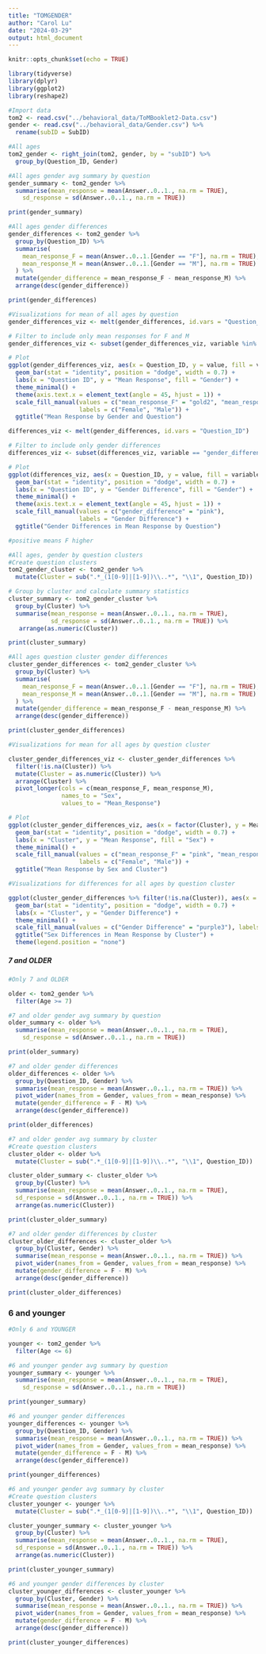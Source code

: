 ```yaml
---
title: "TOMGENDER"
author: "Carol Lu"
date: "2024-03-29"
output: html_document
---
```


```r
knitr::opts_chunk$set(echo = TRUE)
```

```r
library(tidyverse)
library(dplyr)
library(ggplot2)
library(reshape2)
```

```r
#Import data
tom2 <- read.csv("../behavioral_data/ToMBooklet2-Data.csv")
gender <- read.csv("../behavioral_data/Gender.csv") %>%
  rename(subID = SubID)
```

```r
#All ages
tom2_gender <- right_join(tom2, gender, by = "subID") %>%
  group_by(Question_ID, Gender)
```

```r
#All ages gender avg summary by question
gender_summary <- tom2_gender %>%
  summarise(mean_response = mean(Answer..0..1., na.rm = TRUE),
    sd_response = sd(Answer..0..1., na.rm = TRUE))

print(gender_summary)
```

```r
#All ages gender differences
gender_differences <- tom2_gender %>%
  group_by(Question_ID) %>%
  summarise(
    mean_response_F = mean(Answer..0..1.[Gender == "F"], na.rm = TRUE),
    mean_response_M = mean(Answer..0..1.[Gender == "M"], na.rm = TRUE)
  ) %>%
  mutate(gender_difference = mean_response_F - mean_response_M) %>%
  arrange(desc(gender_difference))

print(gender_differences)
```
```r
#Visualizations for mean of all ages by question
gender_differences_viz <- melt(gender_differences, id.vars = "Question_ID")

# Filter to include only mean responses for F and M
gender_differences_viz <- subset(gender_differences_viz, variable %in% c("mean_response_F", "mean_response_M"))

# Plot
ggplot(gender_differences_viz, aes(x = Question_ID, y = value, fill = variable)) +
  geom_bar(stat = "identity", position = "dodge", width = 0.7) +
  labs(x = "Question ID", y = "Mean Response", fill = "Gender") +
  theme_minimal() +
  theme(axis.text.x = element_text(angle = 45, hjust = 1)) +
  scale_fill_manual(values = c("mean_response_F" = "gold2", "mean_response_M" = "purple3"),
                    labels = c("Female", "Male")) +
  ggtitle("Mean Response by Gender and Question")
```

```r
differences_viz <- melt(gender_differences, id.vars = "Question_ID")

# Filter to include only gender differences
differences_viz <- subset(differences_viz, variable == "gender_difference")

# Plot
ggplot(differences_viz, aes(x = Question_ID, y = value, fill = variable)) +
  geom_bar(stat = "identity", position = "dodge", width = 0.7) +
  labs(x = "Question ID", y = "Gender Difference", fill = "Gender") +
  theme_minimal() +
  theme(axis.text.x = element_text(angle = 45, hjust = 1)) +
  scale_fill_manual(values = c("gender_difference" = "pink"),
                    labels = "Gender Difference") +
  ggtitle("Gender Differences in Mean Response by Question")

#positive means F higher
```


```r
#All ages, gender by question clusters
#Create question clusters
tom2_gender_cluster <- tom2_gender %>%
  mutate(Cluster = sub(".*_(1[0-9]|[1-9])\\..*", "\\1", Question_ID))

# Group by cluster and calculate summary statistics
cluster_summary <- tom2_gender_cluster %>%
  group_by(Cluster) %>%
  summarise(mean_response = mean(Answer..0..1., na.rm = TRUE),
            sd_response = sd(Answer..0..1., na.rm = TRUE)) %>%
   arrange(as.numeric(Cluster))

print(cluster_summary)
```

```r
#All ages question cluster gender differences
cluster_gender_differences <- tom2_gender_cluster %>%
  group_by(Cluster) %>%
  summarise(
    mean_response_F = mean(Answer..0..1.[Gender == "F"], na.rm = TRUE),
    mean_response_M = mean(Answer..0..1.[Gender == "M"], na.rm = TRUE)
  ) %>%
  mutate(gender_difference = mean_response_F - mean_response_M) %>%
  arrange(desc(gender_difference))

print(cluster_gender_differences)
```

```r
#Visualizations for mean for all ages by question cluster

cluster_gender_differences_viz <- cluster_gender_differences %>%
  filter(!is.na(Cluster)) %>%
  mutate(Cluster = as.numeric(Cluster)) %>%
  arrange(Cluster) %>%
  pivot_longer(cols = c(mean_response_F, mean_response_M),
               names_to = "Sex",
               values_to = "Mean_Response")

# Plot
ggplot(cluster_gender_differences_viz, aes(x = factor(Cluster), y = Mean_Response, fill = Sex)) +
  geom_bar(stat = "identity", position = "dodge", width = 0.7) +
  labs(x = "Cluster", y = "Mean Response", fill = "Sex") +
  theme_minimal() +
  scale_fill_manual(values = c("mean_response_F" = "pink", "mean_response_M" = "blue"),
                    labels = c("Female", "Male")) +
  ggtitle("Mean Response by Sex and Cluster")
```

```r
#Visualizations for differences for all ages by question cluster

ggplot(cluster_gender_differences %>% filter(!is.na(Cluster)), aes(x = factor(Cluster, levels = unique(Cluster)), y = gender_difference, fill = "Gender Difference")) +
  geom_bar(stat = "identity", position = "dodge", width = 0.7) +
  labs(x = "Cluster", y = "Gender Difference") +
  theme_minimal() +
  scale_fill_manual(values = c("Gender Difference" = "purple3"), labels = "Sex Difference") +
  ggtitle("Sex Differences in Mean Response by Cluster") +
  theme(legend.position = "none")
```


##### 7 and OLDER
```r
#Only 7 and OLDER

older <- tom2_gender %>%
  filter(Age >= 7)
```

```r
#7 and older gender avg summary by question
older_summary <- older %>%
  summarise(mean_response = mean(Answer..0..1., na.rm = TRUE),
    sd_response = sd(Answer..0..1., na.rm = TRUE))

print(older_summary)
```

```r
#7 and older gender differences
older_differences <- older %>%
  group_by(Question_ID, Gender) %>%
  summarise(mean_response = mean(Answer..0..1., na.rm = TRUE)) %>%
  pivot_wider(names_from = Gender, values_from = mean_response) %>%
  mutate(gender_difference = F - M) %>%
  arrange(desc(gender_difference))

print(older_differences)
```
```r
#7 and older gender avg summary by cluster
#Create question clusters
cluster_older <- older %>%
  mutate(Cluster = sub(".*_(1[0-9]|[1-9])\\..*", "\\1", Question_ID))

cluster_older_summary <- cluster_older %>%
  group_by(Cluster) %>%
  summarise(mean_response = mean(Answer..0..1., na.rm = TRUE),
  sd_response = sd(Answer..0..1., na.rm = TRUE)) %>%
  arrange(as.numeric(Cluster))

print(cluster_older_summary)
```

```r
#7 and older gender differences by cluster
cluster_older_differences <- cluster_older %>%
  group_by(Cluster, Gender) %>%
  summarise(mean_response = mean(Answer..0..1., na.rm = TRUE)) %>%
  pivot_wider(names_from = Gender, values_from = mean_response) %>%
  mutate(gender_difference = F - M) %>%
  arrange(desc(gender_difference))

print(cluster_older_differences)
```

### 6 and younger
```r
#Only 6 and YOUNGER

younger <- tom2_gender %>%
  filter(Age <= 6)
```

```r
#6 and younger gender avg summary by question
younger_summary <- younger %>%
  summarise(mean_response = mean(Answer..0..1., na.rm = TRUE),
    sd_response = sd(Answer..0..1., na.rm = TRUE))

print(younger_summary)
```

```r
#6 and younger gender differences
younger_differences <- younger %>%
  group_by(Question_ID, Gender) %>%
  summarise(mean_response = mean(Answer..0..1., na.rm = TRUE)) %>%
  pivot_wider(names_from = Gender, values_from = mean_response) %>%
  mutate(gender_difference = F - M) %>%
  arrange(desc(gender_difference))

print(younger_differences)
```

```r
#6 and younger gender avg summary by cluster
#Create question clusters
cluster_younger <- younger %>%
  mutate(Cluster = sub(".*_(1[0-9]|[1-9])\\..*", "\\1", Question_ID))

cluster_younger_summary <- cluster_younger %>%
  group_by(Cluster) %>%
  summarise(mean_response = mean(Answer..0..1., na.rm = TRUE),
  sd_response = sd(Answer..0..1., na.rm = TRUE)) %>%
  arrange(as.numeric(Cluster))

print(cluster_younger_summary)
```

```r
#6 and younger gender differences by cluster
cluster_younger_differences <- cluster_younger %>%
  group_by(Cluster, Gender) %>%
  summarise(mean_response = mean(Answer..0..1., na.rm = TRUE)) %>%
  pivot_wider(names_from = Gender, values_from = mean_response) %>%
  mutate(gender_difference = F - M) %>%
  arrange(desc(gender_difference))

print(cluster_younger_differences)
```


